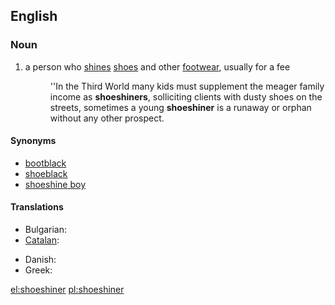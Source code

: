 ==English==

===Noun===
{{en-noun}}

# a person who [[shine]]s [[shoe]]s and other [[footwear]], usually for a fee
#: ''In the Third World many kids must supplement the meager family income as '''shoeshiners''', solliciting clients with dusty shoes on the streets, sometimes a young '''shoeshiner''' is a runaway or orphan without any other prospect.

====Synonyms====
* [[bootblack]]
* [[shoeblack]]
* [[shoeshine boy]]

====Translations====
{{trans-top|a person who shines shoes and other footwear, usually for a fee}}
* Bulgarian: {{t|bg|ваксаджия|sc=Cyrl}}
* [[Catalan]]: {{t+|ca|enllustrador de sabates|m}}
{{trans-mid}}
* Danish: {{t|da|skopudser|c}}
* Greek: {{t+|el|λούστρος|m|tr=loustros}}
{{trans-bottom}}

[[el:shoeshiner]]
[[pl:shoeshiner]]